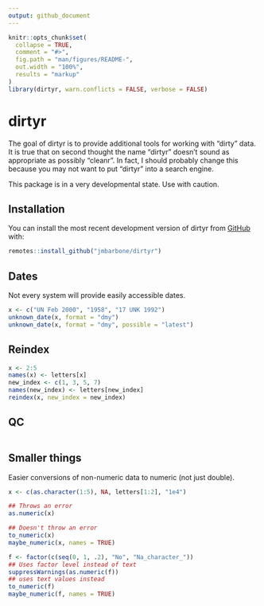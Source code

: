 ```yaml
---
output: github_document
---
```


<!-- README.md is generated from README.Rmd. Please edit that file -->

```r
knitr::opts_chunk$set(
  collapse = TRUE,
  comment = "#>",
  fig.path = "man/figures/README-",
  out.width = "100%",
  results = "markup"
)
library(dirtyr, warn.conflicts = FALSE, verbose = FALSE)
```

# dirtyr

<!-- badges: start -->
<!-- badges: end -->

The goal of dirtyr is to provide additional tools for working with "dirty" data.
It is true that on second thought the name "dirtyr" doesn't sound as appropriate as possibly "cleanr".
In fact, I should probably change this because you may not want to put "dirtyr" into a search engine.

This package is in a very developmental state.
Use with caution.

## Installation

You can install the most recent development version of dirtyr from [GitHub](https://github.com/jmbarbone/dirtyr) with:

``` r
remotes::install_github("jmbarbone/dirtyr")
```

## Dates

Not every system will provide easily accessible dates.

```r
x <- c("UN Feb 2000", "1958", "17 UNK 1992")
unknown_date(x, format = "dmy")
unknown_date(x, format = "dmy", possible = "latest")
```

## Reindex

```r
x <- 2:5
names(x) <- letters[x]
new_index <- c(1, 3, 5, 7)
names(new_index) <- letters[new_index]
reindex(x, new_index = new_index)
```


## QC

```r

```

## Smaller things

Easier conversions of non-numeric data to numeric (not just double).

```r
x <- c(as.character(1:5), NA, letters[1:2], "1e4")

## Throws an error
as.numeric(x)

## Doesn't throw an error
to_numeric(x)
maybe_numeric(x, names = TRUE)
```


```r
f <- factor(c(seq(0, 1, .2), "No", "Na_character_"))
## Uses factor level instead of text
suppressWarnings(as.numeric(f))
## uses text values instead
to_numeric(f)                    
maybe_numeric(f, names = TRUE)
```

